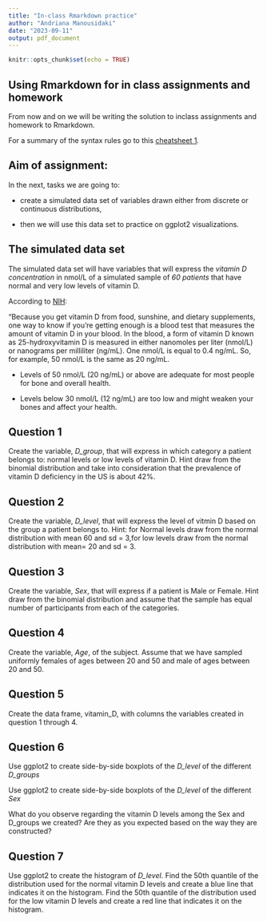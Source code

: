 ---
title: "In-class Rmarkdown practice"
author: "Andriana Manousidaki"
date: "2023-09-11"
output: pdf_document
---

```{r setup, include=FALSE}
knitr::opts_chunk$set(echo = TRUE)
```

## Using Rmarkdown for in class assignments and homework

From now and on we will be writing the solution to inclass assignments and homework to Rmarkdown.

For a summary of the syntax rules go to this [cheatsheet 1](https://www.rstudio.com/wp-content/uploads/2015/02/rmarkdown-cheatsheet.pdf).

## Aim of assignment:

In the next, tasks we are going to:

- create a simulated data set of variables drawn either from discrete or continuous distributions,

- then we will use this data set to practice on ggplot2 visualizations.



## The simulated data set

The simulated data set will have variables that will express the *vitamin D concentration* in nmol/L of a simulated sample of *60 patients* that have normal and very low  levels of vitamin D.

According to [NIH](https://ods.od.nih.gov/factsheets/VitaminD-Consumer/#:~:text=Levels%20of%2050%20nmol%2FL,and%20might%20cause%20health%20problems.):

"Because you get vitamin D from food, sunshine, and dietary supplements, one way to know if you’re getting enough is a blood test that measures the amount of vitamin D in your blood. In the blood, a form of vitamin D known as 25-hydroxyvitamin D is measured in either nanomoles per liter (nmol/L) or nanograms per milliliter (ng/mL). One nmol/L is equal to 0.4 ng/mL. So, for example, 50 nmol/L is the same as 20 ng/mL.

- Levels of 50 nmol/L (20 ng/mL) or above are adequate for most people for bone and overall health.

- Levels below 30 nmol/L (12 ng/mL) are too low and might weaken your bones and affect your health.

## Question 1

Create the variable, *D_group*,  that will express in which category a patient belongs to: normal levels or low levels of vitamin D.
Hint draw from the binomial distribution and take into consideration that the prevalence of vitamin D deficiency in the US is about 42%.


## Question 2

Create the variable, *D_level*,  that will express the level of vitmin D based on the group a patient belongs to. Hint: for Normal levels draw from the normal distribution with mean 60 and sd = 3,for low levels draw from the normal distribution with mean= 20 and sd = 3.

## Question 3

Create the variable, *Sex*,  that will express if a patient is Male or Female. Hint draw from the binomial distribution and assume that the sample has equal number of participants from each of the categories.


## Question 4

Create the variable, *Age*,  of the subject. Assume that we have sampled uniformly females of ages between 20 and 50 and male of ages between 20 and 50. 

## Question 5

Create the data frame, vitamin_D, with columns the variables created in question 1 through 4.

## Question 6
Use ggplot2 to create side-by-side boxplots of the *D_level* of the different *D_groups*

Use ggplot2 to create side-by-side boxplots of the *D_level* of the different *Sex*

What do you observe regarding the vitamin D levels among the Sex and D_groups we created? Are they as you expected based on the way they are constructed?

## Question 7
Use ggplot2 to create the histogram of  *D_level*. Find the 50th quantile of the distribution used for the normal vitamin D levels and create a blue line that indicates it on the histogram. Find the 50th quantile of the distribution used for the low vitamin D levels and create a red line that indicates it on the histogram.







